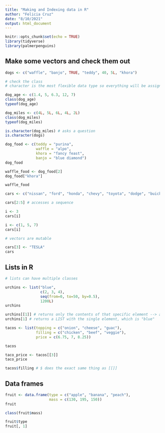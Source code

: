 ```yaml
---
title: "Making and Indexing data in R"
author: "Felicia Cruz"
date: "8/10/2021"
output: html_document
---
```


```r
knitr::opts_chunk$set(echo = TRUE)
library(tidyverse)
library(palmerpenguins)
```

## Make some vectors and check them out

```r
dogs <- c("waffle", "banjo", TRUE, "teddy", 40, 5L, "khora")

# check the class
# character is the most flexible data type so everything will be assigned to the character class 
```


```r
dog_age <- c(1.4, 5, 6.3, 12, 7)
class(dog_age)
typeof(dog_age)

dog_miles <- c(4L, 5L, 6L, 4L, 2L)
class(dog_miles)
typeof(dog_miles)

is.character(dog_miles) # asks a question
is.character(dogs)
```

```r
dog_food <- c(teddy = "purina", 
              waffle = "alpo",
              khora = "fancy feast",
              banjo = "blue diamond")
dog_food

waffle_food <- dog_food[2]
dog_food["khora"]

waffle_food
```

```r
cars <- c("nissan", "ford", "honda", "chevy", "toyota", "dodge", "buick", "kia")

cars[2:5] # accesses a sequence 

i <- 3
cars[i]

i <- c(1, 5, 7)
cars[i]

# vectors are mutable

cars[3] <- "TESLA"
cars
```

## Lists in R 

```r
# lists can have multiple classes

urchins <- list("blue", 
                c(2, 3, 4), 
                seq(from=0, to=50, by=0.5), 
                1200L)
urchins

urchins[[1]] # returns only the contents of that specific element --> almost always want to use this
urchins[1] # returns a LIST with the single element, which is "blue" 

```

```r
tacos <- list(topping = c("onion", "cheese", "guac"), 
              filling = c("chicken", "beef", "veggie"), 
              price = c(6.75, 7, 8.25))

tacos

taco_price <- tacos[[3]]
taco_price

tacos$filling # $ does the exact same thing as [[]]
```

## Data frames

```r
fruit <- data.frame(type = c("apple", "banana", "peach"),
                    mass = c(130, 195, 150))
fruit

class(fruit$mass)

fruit$type
fruit[, 1]
```

